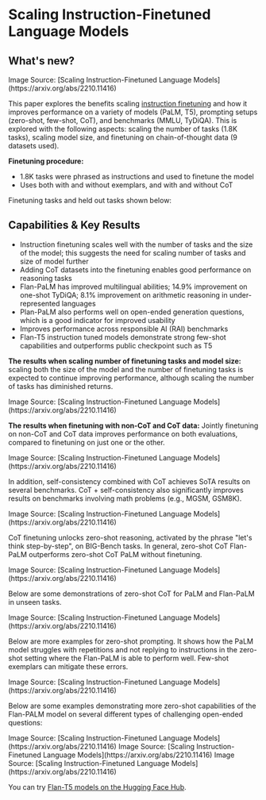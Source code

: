# Scaling Instruction-Finetuned Language Models


## What's new?

<Screenshot src={FLAN1} alt="FLAN1" />
Image Source: [Scaling Instruction-Finetuned Language Models](https://arxiv.org/abs/2210.11416)

This paper explores the benefits scaling [instruction finetuning](https://arxiv.org/pdf/2109.01652.pdf) and how it improves performance on a variety of models (PaLM, T5), prompting setups (zero-shot, few-shot, CoT), and benchmarks (MMLU, TyDiQA). This is explored with the following aspects: scaling the number of tasks (1.8K tasks), scaling model size, and finetuning on chain-of-thought data (9 datasets used).

**Finetuning procedure:**

-   1.8K tasks were phrased as instructions and used to finetune the model
-   Uses both with and without exemplars, and with and without CoT

Finetuning tasks and held out tasks shown below:

<Screenshot src={FLAN11} alt="FLAN11" />

## Capabilities & Key Results

-   Instruction finetuning scales well with the number of tasks and the size of the model; this suggests the need for scaling number of tasks and size of model further
-   Adding CoT datasets into the finetuning enables good performance on reasoning tasks
-   Flan-PaLM has improved multilingual abilities; 14.9% improvement on one-shot TyDiQA; 8.1% improvement on arithmetic reasoning in under-represented languages
-   Plan-PaLM also performs well on open-ended generation questions, which is a good indicator for improved usability
-   Improves performance across responsible AI (RAI) benchmarks
-   Flan-T5 instruction tuned models demonstrate strong few-shot capabilities and outperforms public checkpoint such as T5

**The results when scaling number of finetuning tasks and model size:** scaling both the size of the model and the number of finetuning tasks is expected to continue improving performance, although scaling the number of tasks has diminished returns.

<Screenshot src={FLAN2} alt="FLAN2" />
Image Source: [Scaling Instruction-Finetuned Language Models](https://arxiv.org/abs/2210.11416)

**The results when finetuning with non-CoT and CoT data:** Jointly finetuning on non-CoT and CoT data improves performance on both evaluations, compared to finetuning on just one or the other.

<Screenshot src={FLAN3} alt="FLAN3" />
Image Source: [Scaling Instruction-Finetuned Language Models](https://arxiv.org/abs/2210.11416)

In addition, self-consistency combined with CoT achieves SoTA results on several benchmarks. CoT + self-consistency also significantly improves results on benchmarks involving math problems (e.g., MGSM, GSM8K).

<Screenshot src={FLAN4} alt="FLAN4" />
Image Source: [Scaling Instruction-Finetuned Language Models](https://arxiv.org/abs/2210.11416)

CoT finetuning unlocks zero-shot reasoning, activated by the phrase "let's think step-by-step", on BIG-Bench tasks. In general, zero-shot CoT Flan-PaLM outperforms zero-shot CoT PaLM without finetuning.

<Screenshot src={FLAN6} alt="FLAN6" />
Image Source: [Scaling Instruction-Finetuned Language Models](https://arxiv.org/abs/2210.11416)

Below are some demonstrations of zero-shot CoT for PaLM and Flan-PaLM in unseen tasks.

<Screenshot src={FLAN5} alt="FLAN5" />
Image Source: [Scaling Instruction-Finetuned Language Models](https://arxiv.org/abs/2210.11416)

Below are more examples for zero-shot prompting. It shows how the PaLM model struggles with repetitions and not replying to instructions in the zero-shot setting where the Flan-PaLM is able to perform well. Few-shot exemplars can mitigate these errors. 

<Screenshot src={FLAN7} alt="FLAN7" />
Image Source: [Scaling Instruction-Finetuned Language Models](https://arxiv.org/abs/2210.11416)

Below are some examples demonstrating more zero-shot capabilities of the Flan-PALM model on several different types of challenging open-ended questions:

<Screenshot src={FLAN8} alt="FLAN8" />
Image Source: [Scaling Instruction-Finetuned Language Models](https://arxiv.org/abs/2210.11416)

<Screenshot src={FLAN9} alt="FLAN9" />
Image Source: [Scaling Instruction-Finetuned Language Models](https://arxiv.org/abs/2210.11416)

<Screenshot src={FLAN10} alt="FLAN10" />
Image Source: [Scaling Instruction-Finetuned Language Models](https://arxiv.org/abs/2210.11416)

You can try [Flan-T5 models on the Hugging Face Hub](https://huggingface.co/google/flan-t5-xxl). 

